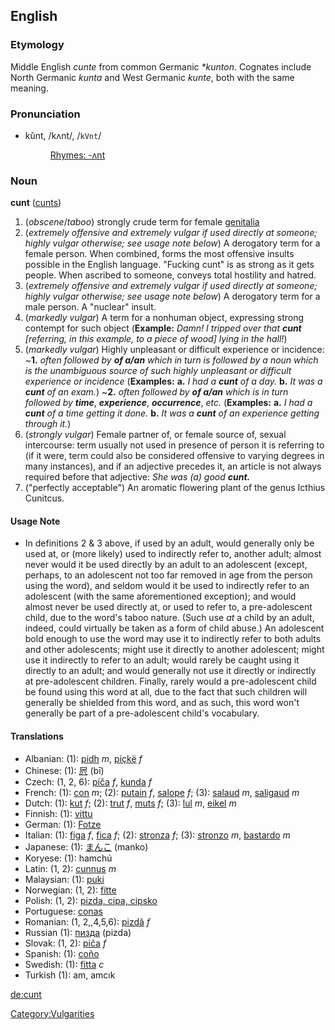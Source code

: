 ==English==
===Etymology===
Middle English ''cunte'' from common Germanic ''*kunton''. Cognates include North Germanic ''kunta'' and West Germanic ''kunte'', both with the same meaning.

===Pronunciation===
*kŭnt, /kʌnt/, /<tt>kVnt</tt>/
*:[[Rhymes:English:-ʌnt|Rhymes: -ʌnt]]

===Noun===
'''cunt''' ([[cunts]])

# (''obscene''/''taboo'')  strongly crude term for female [[genitalia]]
# (''extremely offensive and extremely vulgar if used directly at someone; highly vulgar otherwise; see usage note below'') A derogatory term for a female person. When combined, forms the most offensive insults possible in the English language. "Fucking cunt" is as strong as it gets people. When ascribed to someone, conveys total hostility and hatred.
# (''extremely offensive and extremely vulgar if used directly at someone; highly vulgar otherwise; see usage note below'') A derogatory term for a male person. A "nuclear" insult.
# (''markedly vulgar'') A term for a nonhuman object, expressing strong contempt for such object ('''Example:''' ''Damn!  I tripped over that'' '''''cunt''''' ''[referring, in this example, to a piece of wood] lying in the hall!'')
# (''markedly vulgar'') Highly unpleasant or difficult experience or incidence: ~'''1.''' ''often followed by'' '''''of a/an''''' ''which in turn is followed by a noun which is the unambiguous source of such highly unpleasant or difficult experience or incidence'' ('''Examples:'''  '''a.''' ''I had a'' '''''cunt''''' ''of a day.'' '''b.''' ''It was a'' '''''cunt''''' ''of an exam.'') ~'''2.''' ''often followed by'' '''''of a/an''''' ''which is in turn followed by'' '''''time''''', '''''experience''''', '''''occurrence''''', ''etc.'' ('''Examples:'''  '''a.''' ''I had a'' '''''cunt''''' ''of a time getting it done.'' '''b.''' ''It was a'' '''''cunt''''' ''of an experience getting through it.'')
# (''strongly vulgar'')  Female partner of, or female source of, sexual intercourse: term usually not used in presence of person it is referring to (if it were, term could also be considered offensive to varying degrees in many instances), and if an adjective precedes it, an article is not always required before that adjective:  ''She was (a) good'' '''''cunt.'''''
# ("perfectly acceptable") An aromatic flowering plant of the genus Icthius Cunitcus.

====Usage Note====
*In definitions 2 & 3 above, if used by an adult, would generally only be used at, or (more likely) used to indirectly refer to, another adult; almost never would it be used directly by an adult to an adolescent (except, perhaps, to an adolescent not too far removed in age from the person using the word), and seldom would it be used to indirectly refer to an adolescent (with the same aforementioned exception); and would almost never be used directly at, or used to refer to, a pre-adolescent child, due to the word's taboo nature.  (Such use ''at'' a child by an adult, indeed, could virtually be taken as a form of child abuse.)  An adolescent bold enough to use the word may use it to indirectly refer to both adults and other adolescents; might use it directly to another adolescent; might use it indirectly to refer to an adult; would rarely be caught using it directly to an adult; and would generally not use it directly or indirectly at pre-adolescent children.  Finally, rarely would a pre-adolescent child be found using this word at all, due to the fact that such children will generally be shielded from this word, and as such, this word won't generally be part of a pre-adolescent child's vocabulary.

====Translations====
*Albanian: (1): [[pidh]] ''m'', [[piçkë]] ''f''
*Chinese: (1): [[屄]] (bī)
*Czech: (1, 2, 6): [[píča]] ''f'', [[kunda]] ''f''
*French: (1): [[con]] ''m''; (2): [[putain]] ''f'', [[salope]] ''f''; (3): [[salaud]] ''m'', [[saligaud]] ''m''
*Dutch: (1): [[kut]] ''f''; (2): [[trut]] ''f'', [[muts]] ''f''; (3): [[lul]] ''m'', [[eikel]] ''m''
*Finnish: (1): [[vittu]]
*German: (1): [[Fotze]]
*Italian: (1): [[figa]] ''f'', [[fica]] ''f''; (2): [[stronza]] ''f''; (3): [[stronzo]] ''m'', [[bastardo]] ''m''
*Japanese: (1): [[まんこ]] (manko)
*Koryese: (1): hamchú
*Latin: (1, 2): [[cunnus]] ''m''
*Malaysian: (1): [[puki]]
*Norwegian: (1, 2): [[fitte]]
*Polish: (1, 2): [[pizda, cipa, cipsko]]
*Portuguese: [[conas]]
*Romanian: (1, 2,,4,5,6): [[pizdă]] ''f''
*Russian (1): [[пизда]] (pizda)
*Slovak: (1, 2): [[piča]] ''f''
*Spanish: (1): [[coño]]
*Swedish: (1): [[fitta]] ''c''
*Turkish (1): am, amcık
[[Category:Vulgarities]]
[[de:cunt]]